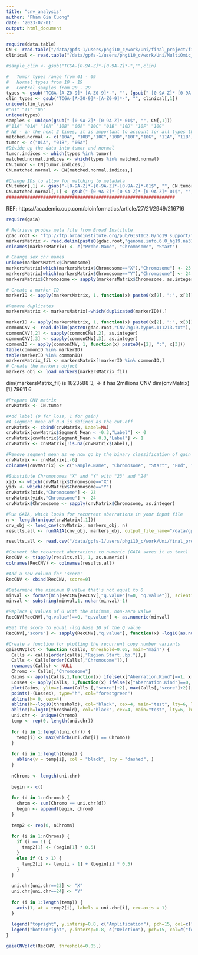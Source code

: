 ```yaml
---
title: "cnv_analysis"
author: "Pham Gia Cuong"
date: '2023-07-01'
output: html_document
---
```


```r
require(data.table)
CN <- read.table("/data/gpfs-1/users/phgi10_c/work/Uni/final_project/final_data/no_FFPE_CNV/cnv.segment.seg.txt", sep="\t", stringsAsFactors=FALSE, header=TRUE)
clinical <- read.table("/data/gpfs-1/users/phgi10_c/work/Uni/MultiOmic_Datascience/data/TCGA-BLCA.survival.tsv",sep = "\t", stringsAsFactors=FALSE, header=TRUE)
```

```r
#sample_clin <- gsub("TCGA-[0-9A-Z]*-[0-9A-Z]*-","",clin)
```

```r
#   Tumor types range from 01 - 09
#   Normal types from 10 - 19
#   Control samples from 20 - 29
types <- gsub("TCGA-[A-Z0-9]*-[A-Z0-9]*-", "", (gsub("-[0-9A-Z]*-[0-9A-Z]*-01$", "", CN[,1])))
clin_types <- gsub("TCGA-[A-Z0-9]*-[A-Z0-9]*-", "", clinical[,1])
unique(clin_types)
#"01" "11" "06"
unique(types)
samples <- unique(gsub("-[0-9A-Z]*-[0-9A-Z]*-01$", "", CN[,1]))
#"11A" "01A" "10A" "10B" "06A" "10C" "01B" "10D" "10F" "10G"
# NB - in the next 2 lines, it is important to account for all types that are listed from unique(types) command
matched.normal <- c("10A", "10B","10C","10D","10F","10G", "11A", "11B")
tumor <- c("01A", "01B", "06A")
#Divide up the data into tumor and normal
tumor.indices <- which(types %in% tumor)
matched.normal.indices <- which(types %in% matched.normal)
CN.tumor <- CN[tumor.indices,]
CN.matched.normal <- CN[matched.normal.indices,]

#Change IDs to allow for matching to metadata
CN.tumor[,1] <- gsub("-[0-9A-Z]*-[0-9A-Z]*-[0-9A-Z]*-01$", "", CN.tumor[,1])
CN.matched.normal[,1] <- gsub("-[0-9A-Z]*-[0-9A-Z]*-[0-9A-Z]*-01$", "", CN.matched.normal[,1])
################################################################
```
REF: https://academic.oup.com/bioinformatics/article/27/21/2949/216716
```r
require(gaia)

# Retrieve probes meta file from Broad Institute
gdac.root <- "ftp://ftp.broadinstitute.org/pub/GISTIC2.0/hg19_support/"
markersMatrix <- read.delim(paste0(gdac.root,"genome.info.6.0_hg19.na31_minus_frequent_nan_probes_sorted_2.1.txt"), as.is=TRUE, header=FALSE)
colnames(markersMatrix) <- c("Probe.Name", "Chromosome", "Start")

# Change sex chr names
unique(markersMatrix$Chromosome)
markersMatrix[which(markersMatrix$Chromosome=="X"),"Chromosome"] <- 23
markersMatrix[which(markersMatrix$Chromosome=="Y"),"Chromosome"] <- 24
markersMatrix$Chromosome <- sapply(markersMatrix$Chromosome, as.integer)

# Create a marker ID
markerID <- apply(markersMatrix, 1, function(x) paste0(x[2], ":", x[3]))

#Remove duplicates
markersMatrix <- markersMatrix[-which(duplicated(markerID)),]
```

```r
markerID <- apply(markersMatrix, 1, function(x) paste0(x[2], ":", x[3]))
commonCNV <- read.delim(paste0(gdac.root,"CNV.hg19.bypos.111213.txt"), as.is=TRUE)
commonCNV[,2] <- sapply(commonCNV[,2], as.integer)
commonCNV[,3] <- sapply(commonCNV[,3], as.integer)
commonID <- apply(commonCNV, 1, function(x) paste0(x[2], ":", x[3]))
table(commonID %in% markerID)
table(markerID %in% commonID)
markersMatrix_fil <- markersMatrix[!markerID %in% commonID,]
# Create the markers object
markers_obj <- load_markers(markersMatrix_fil)
```
dim(markersMatrix_fil) is 1823588 3, -> it has 2millions CNV
dim(cnvMatrix)
[1] 79611     6
```r
#Prepare CNV matrix
cnvMatrix <- CN.tumor

#Add label (0 for loss, 1 for gain)
#A segment mean of 0.3 is defined as the cut-off
cnvMatrix <- cbind(cnvMatrix, Label=NA)
cnvMatrix[cnvMatrix$Segment_Mean < -0.3,"Label"] <- 0
cnvMatrix[cnvMatrix$Segment_Mean > 0.3,"Label"] <- 1
cnvMatrix <- cnvMatrix[!is.na(cnvMatrix$Label),]

#Remove segment mean as we now go by the binary classification of gain or loss
cnvMatrix <- cnvMatrix[,-6]
colnames(cnvMatrix) <- c("Sample.Name", "Chromosome", "Start", "End", "Num.of.Markers", "Aberration")

#Substitute Chromosomes "X" and "Y" with "23" and "24"
xidx <- which(cnvMatrix$Chromosome=="X")
yidx <- which(cnvMatrix$Chromosome=="Y")
cnvMatrix[xidx,"Chromosome"] <- 23
cnvMatrix[yidx,"Chromosome"] <- 24
cnvMatrix$Chromosome <- sapply(cnvMatrix$Chromosome, as.integer)

#Run GAIA, which looks for recurrent aberrations in your input file
n <- length(unique(cnvMatrix[,1]))
cnv_obj <- load_cnv(cnvMatrix, markers_obj, n)
results.all <- runGAIA(cnv_obj, markers_obj, output_file_name="/data/gpfs-1/users/phgi10_c/work/Uni/final_project/cnv_analysis/Tumor.All.txt", aberrations=-1, chromosomes=-1, num_iterations=10, threshold=0.05)

```

```r

results.all <- read.csv("/data/gpfs-1/users/phgi10_c/work/Uni/final_project/cnv_analysis/Tumor.All.txt",sep = "\t", stringsAsFactors=FALSE, header=TRUE)

#Convert the recurrent aberrations to numeric (GAIA saves it as text)
RecCNV <- t(apply(results.all, 1, as.numeric))
colnames(RecCNV) <- colnames(results.all)

#Add a new column for 'score'
RecCNV <- cbind(RecCNV, score=0)

#Determine the minimum Q value that's not equal to 0
minval <- format(min(RecCNV[RecCNV[,"q.value"]!=0, "q.value"]), scientific=FALSE)
minval <- substring(minval,1, nchar(minval)-1)

#Replace Q values of 0 with the minimum, non-zero value
RecCNV[RecCNV[,"q.value"]==0, "q.value"] <- as.numeric(minval)

#Set the score to equal -log base 10 of the Q value
RecCNV[,"score"] <- sapply(RecCNV[,"q.value"], function(x) -log10(as.numeric(x)))
```

```r
#Create a function for plotting the recurrent copy number variants
gaiaCNVplot <- function (calls, threshold=0.05, main="main") {
  Calls <- calls[order(calls[,"Region.Start..bp."]),]
  Calls <- Calls[order(Calls[,"Chromosome"]),]
  rownames(Calls) <- NULL
  Chromo <- Calls[,"Chromosome"]
  Gains <- apply(Calls,1,function(x) ifelse(x["Aberration.Kind"]==1, x["score"], 0))
  Losses <- apply(Calls, 1,function(x) ifelse(x["Aberration.Kind"]==0, x["score"], 0))
  plot(Gains, ylim=c(-max(Calls [,"score"]+2), max(Calls[,"score"]+2)), type="h", col="red2", xlab="Chromosome", ylab=expression("-log"[10]~italic(Q)~"value"), main=main, cex.main=4, xaxt="n", font=2, font.axis=2, font.lab=2, font.axis=2)
  points(-(Losses), type="h", col="forestgreen")
  abline(h= 0, cex=4)
  abline(h=-log10(threshold), col="black", cex=4, main="test", lty=6, lwd=2)
  abline(h=log10(threshold), col="black", cex=4, main="test", lty=6, lwd=2)
  uni.chr <- unique(Chromo)
  temp <- rep(0, length(uni.chr))
  
  for (i in 1:length(uni.chr)) {
    temp[i] <- max(which(uni.chr[i] == Chromo))
  }
  
  for (i in 1:length(temp)) {
    abline(v = temp[i], col = "black", lty = "dashed", )
  }
  
  nChroms <- length(uni.chr)
  
  begin <- c()
  
  for (d in 1:nChroms) {
    chrom <- sum(Chromo == uni.chr[d])
    begin <- append(begin, chrom)
  }
  
  temp2 <- rep(0, nChroms)
  
  for (i in 1:nChroms) {
    if (i == 1) {
      temp2[1] <- (begin[1] * 0.5)
    }
    else if (i > 1) {
      temp2[i] <- temp[i - 1] + (begin[i] * 0.5)
    }
  }
  
  uni.chr[uni.chr==23] <- "X"
  uni.chr[uni.chr==24] <- "Y"
  
  for (i in 1:length(temp)) {
    axis(1, at = temp2[i], labels = uni.chr[i], cex.axis = 1)
  }
  
  legend("topright", y.intersp=0.8, c("Amplification"), pch=15, col=c("red2"), text.font=2)
  legend("bottomright", y.intersp=0.8, c("Deletion"), pch=15, col=c("forestgreen"), text.font=2)
}
```

```r
gaiaCNVplot(RecCNV, threshold=0.05,)
```


